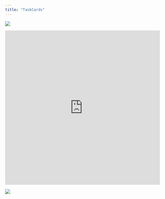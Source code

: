 ```yaml
---
title: "TaskCards"
---
```


![](/images/res2.webp)

<iframe src="https://www.taskcards.de/#/board/5bf6b048-ad03-456a-8dd9-cd509b4a2467?token=170a8896-4624-4a6c-b60c-d7c2c86f2c78" style="border:0px;width:100%;height:500px" allowfullscreen="true" webkitallowfullscreen="true" mozallowfullscreen="true"></iframe>

![](/images/linkcard.png)